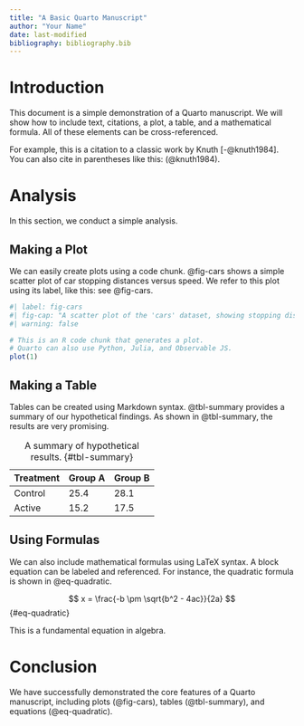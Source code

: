 ```yaml
---
title: "A Basic Quarto Manuscript"
author: "Your Name"
date: last-modified
bibliography: bibliography.bib
---
```


# Introduction

This document is a simple demonstration of a Quarto manuscript.
We will show how to include text, citations, a plot, a table, and a mathematical formula.
All of these elements can be cross-referenced.

For example, this is a citation to a classic work by Knuth [-@knuth1984].
You can also cite in parentheses like this: (@knuth1984).

# Analysis

In this section, we conduct a simple analysis.

## Making a Plot

We can easily create plots using a code chunk.
@fig-cars shows a simple scatter plot of car stopping distances versus speed.
We refer to this plot using its label, like this: see @fig-cars.

```r
#| label: fig-cars
#| fig-cap: "A scatter plot of the 'cars' dataset, showing stopping distance as a function of speed."
#| warning: false

# This is an R code chunk that generates a plot.
# Quarto can also use Python, Julia, and Observable JS.
plot(1)
```

## Making a Table

Tables can be created using Markdown syntax.
@tbl-summary provides a summary of our hypothetical findings.
As shown in @tbl-summary, the results are very promising.

| Treatment | Group A | Group B |
|-----------|---------|---------|
| Control   | 25.4    | 28.1    |
| Active    | 15.2    | 17.5    |

: A summary of hypothetical results. {#tbl-summary}

## Using Formulas

We can also include mathematical formulas using LaTeX syntax.
A block equation can be labeled and referenced.
For instance, the quadratic formula is shown in @eq-quadratic.

$$
x = \frac{-b \pm \sqrt{b^2 - 4ac}}{2a}
$$ {#eq-quadratic}

This is a fundamental equation in algebra.

# Conclusion

We have successfully demonstrated the core features of a Quarto manuscript, including plots (@fig-cars), tables (@tbl-summary), and equations (@eq-quadratic).

